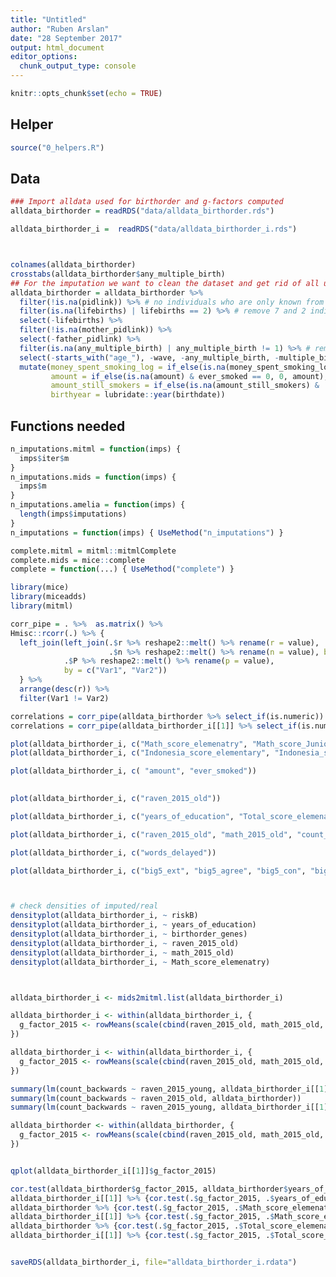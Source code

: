 ```yaml
---
title: "Untitled"
author: "Ruben Arslan"
date: "28 September 2017"
output: html_document
editor_options: 
  chunk_output_type: console
---
```


```r
knitr::opts_chunk$set(echo = TRUE)
```

## Helper
```r
source("0_helpers.R")
```


## Data
```r
### Import alldata used for birthorder and g-factors computed
alldata_birthorder = readRDS("data/alldata_birthorder.rds")

alldata_birthorder_i =  readRDS("data/alldata_birthorder_i.rds")



colnames(alldata_birthorder)
crosstabs(alldata_birthorder$any_multiple_birth)
## For the imputation we want to clean the dataset and get rid of all uninteresting data
alldata_birthorder = alldata_birthorder %>%
  filter(!is.na(pidlink)) %>% # no individuals who are only known from the pregnancy file
  filter(is.na(lifebirths) | lifebirths == 2) %>% # remove 7 and 2 individuals who are known as stillbirth or miscarriage but still have PID
  select(-lifebirths) %>% 
  filter(!is.na(mother_pidlink)) %>% 
  select(-father_pidlink) %>% 
  filter(is.na(any_multiple_birth) | any_multiple_birth != 1) %>% # remove 7 and 2 individuals who are known as stillbirth or miscarriage but still have PID
  select(-starts_with("age_"), -wave, -any_multiple_birth, -multiple_birth) %>% 
  mutate(money_spent_smoking_log = if_else(is.na(money_spent_smoking_log) & ever_smoked == 0, 0, money_spent_smoking_log),
         amount = if_else(is.na(amount) & ever_smoked == 0, 0, amount),
         amount_still_smokers = if_else(is.na(amount_still_smokers) &  still_smoking == 0, 0, amount_still_smokers),
         birthyear = lubridate::year(birthdate))
```


## Functions needed

```r

n_imputations.mitml = function(imps) {
  imps$iter$m
}
n_imputations.mids = function(imps) {
  imps$m
}
n_imputations.amelia = function(imps) {
  length(imps$imputations)
}
n_imputations = function(imps) { UseMethod("n_imputations") }

complete.mitml = mitml::mitmlComplete
complete.mids = mice::complete
complete = function(...) { UseMethod("complete") }

library(mice)
library(miceadds)
library(mitml)

corr_pipe = . %>%  as.matrix() %>% 
Hmisc::rcorr(.) %>% {
  left_join(left_join(.$r %>% reshape2::melt() %>% rename(r = value), 
                      .$n %>% reshape2::melt() %>% rename(n = value), by = c("Var1", "Var2")),
            .$P %>% reshape2::melt() %>% rename(p = value), 
            by = c("Var1", "Var2"))
  } %>% 
  arrange(desc(r)) %>% 
  filter(Var1 != Var2)

```


```r
correlations = corr_pipe(alldata_birthorder %>% select_if(is.numeric))
correlations = corr_pipe(alldata_birthorder_i[[1]] %>% select_if(is.numeric))

plot(alldata_birthorder_i, c("Math_score_elemenatry", "Math_score_Junior_High"))
plot(alldata_birthorder_i, c("Indonesia_score_elementary", "Indonesia_score_Junior_High"))

plot(alldata_birthorder_i, c( "amount", "ever_smoked"))

                            
plot(alldata_birthorder_i, c("raven_2015_old"))

plot(alldata_birthorder_i, c("years_of_education", "Total_score_elemenatry"))

plot(alldata_birthorder_i, c("raven_2015_old", "math_2015_old", "count_backwards", "adaptive_numbering"))

plot(alldata_birthorder_i, c("words_delayed"))

plot(alldata_birthorder_i, c("big5_ext", "big5_agree", "big5_con", "big5_open", "big5_neu"))



# check densities of imputed/real
densityplot(alldata_birthorder_i, ~ riskB)
densityplot(alldata_birthorder_i, ~ years_of_education)
densityplot(alldata_birthorder_i, ~ birthorder_genes)
densityplot(alldata_birthorder_i, ~ raven_2015_old)
densityplot(alldata_birthorder_i, ~ math_2015_old)
densityplot(alldata_birthorder_i, ~ Math_score_elemenatry)



alldata_birthorder_i <- mids2mitml.list(alldata_birthorder_i)

alldata_birthorder_i <- within(alldata_birthorder_i, {
  g_factor_2015 <- rowMeans(scale(cbind(raven_2015_old, math_2015_old, count_backwards,  words_delayed, adaptive_numbering)))
})

alldata_birthorder_i <- within(alldata_birthorder_i, {
  g_factor_2015 <- rowMeans(scale(cbind(raven_2015_old, math_2015_old, count_backwards,  words_delayed, adaptive_numbering)))
})

summary(lm(count_backwards ~ raven_2015_young, alldata_birthorder_i[[1]]))
summary(lm(count_backwards ~ raven_2015_old, alldata_birthorder))
summary(lm(count_backwards ~ raven_2015_young, alldata_birthorder_i[[1]]))

alldata_birthorder <- within(alldata_birthorder, {
  g_factor_2015 <- rowMeans(scale(cbind(raven_2015_old, math_2015_old, count_backwards,  words_delayed, adaptive_numbering)))
})


qplot(alldata_birthorder_i[[1]]$g_factor_2015)

cor.test(alldata_birthorder$g_factor_2015, alldata_birthorder$years_of_education)
alldata_birthorder_i[[1]] %>% {cor.test(.$g_factor_2015, .$years_of_education)}
alldata_birthorder %>% {cor.test(.$g_factor_2015, .$Math_score_elemenatry)}
alldata_birthorder_i[[1]] %>% {cor.test(.$g_factor_2015, .$Math_score_elemenatry)}
alldata_birthorder %>% {cor.test(.$g_factor_2015, .$Total_score_elemenatry)}
alldata_birthorder_i[[1]] %>% {cor.test(.$g_factor_2015, .$Total_score_elemenatry)}


saveRDS(alldata_birthorder_i, file="alldata_birthorder_i.rdata")
```
